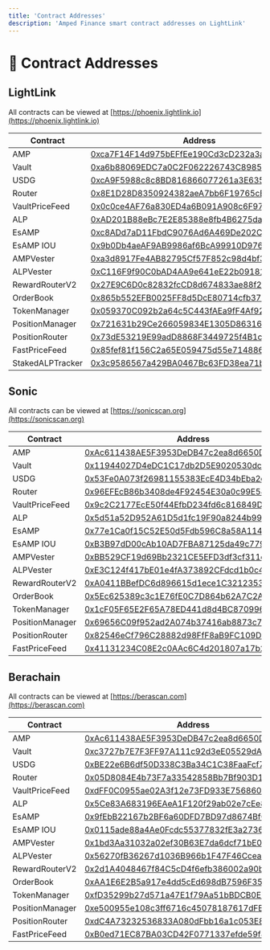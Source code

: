 ```yaml
---
title: 'Contract Addresses'
description: 'Amped Finance smart contract addresses on LightLink'
---
```


# 📄 Contract Addresses

## LightLink

All contracts can be viewed at [https://phoenix.lightlink.io](https://phoenix.lightlink.io)

| Contract | Address |
|----------|---------|
| AMP | [0xca7F14F14d975bEFfEe190Cd3cD232a3a988Ab9C](https://phoenix.lightlink.io/token/0xca7F14F14d975bEFfEe190Cd3cD232a3a988Ab9C) |
| Vault | [0xa6b88069EDC7a0C2F062226743C8985FF72bB2Eb](https://phoenix.lightlink.io/address/0xa6b88069EDC7a0C2F062226743C8985FF72bB2Eb) |
| USDG | [0xcA9F5988c8c8BD816866077261a3E63575e1F7d8](https://phoenix.lightlink.io/token/0xcA9F5988c8c8BD816866077261a3E63575e1F7d8) |
| Router | [0x8E1D28D8350924382aeA7bb6F19765cE4afDd933](https://phoenix.lightlink.io/address/0x8E1D28D8350924382aeA7bb6F19765cE4afDd933) |
| VaultPriceFeed | [0x0c0ce4AF76a830ED4a6B091A908c6F97Fd5a5Bb9](https://phoenix.lightlink.io/address/0x0c0ce4AF76a830ED4a6B091A908c6F97Fd5a5Bb9) |
| ALP | [0xAD201B88eBc7E2E85388e8fb4B6275da4525d5e5](https://phoenix.lightlink.io/token/0xAD201B88eBc7E2E85388e8fb4B6275da4525d5e5) |
| EsAMP | [0xc8ADd7aD11FbdC9076Ad6A469De202CB76eFF7B8](https://phoenix.lightlink.io/token/0xc8ADd7aD11FbdC9076Ad6A469De202CB76eFF7B8) |
| EsAMP IOU | [0x9b0Db4aeAF9AB9986af6BcA99910D976942ECA6C](https://phoenix.lightlink.io/token/0x9b0Db4aeAF9AB9986af6BcA99910D976942ECA6C) |
| AMPVester | [0xa3d8917Fe4AB82795Cf57F852c98d4bf3bE235cA](https://phoenix.lightlink.io/address/0xa3d8917Fe4AB82795Cf57F852c98d4bf3bE235cA) |
| ALPVester | [0xC116F9f90C0bAD4AA9e641eE22b091814280B42F](https://phoenix.lightlink.io/address/0xC116F9f90C0bAD4AA9e641eE22b091814280B42F) |
| RewardRouterV2 | [0x27E9C6D0c82832fcCD8d674833ae88f2eda056c1](https://phoenix.lightlink.io/address/0x27E9C6D0c82832fcCD8d674833ae88f2eda056c1) |
| OrderBook | [0x865b552EFB0025FF8d5DcE80714cfb37CA912a21](https://phoenix.lightlink.io/address/0x865b552EFB0025FF8d5DcE80714cfb37CA912a21) |
| TokenManager | [0x059370C092b2a64c5C443fAEa9fF4Af92145539F](https://phoenix.lightlink.io/address/0x059370C092b2a64c5C443fAEa9fF4Af92145539F) |
| PositionManager | [0x721631b29Ce266059834E1305D863163fA090C44](https://phoenix.lightlink.io/address/0x721631b29Ce266059834E1305D863163fA090C44) |
| PositionRouter | [0x73dE53219E99adD8868F3449725f4B1cecb047c1](https://phoenix.lightlink.io/address/0x73dE53219E99adD8868F3449725f4B1cecb047c1) |
| FastPriceFeed | [0x85fef81f156C2a65E059475d55e7148866ef0247](https://phoenix.lightlink.io/address/0x85fef81f156C2a65E059475d55e7148866ef0247) |
| StakedALPTracker | [0x3c9586567a429BA0467Bc63FD38ea71bB6B912E0](https://phoenix.lightlink.io/address/0x3c9586567a429BA0467Bc63FD38ea71bB6B912E0) |

## Sonic

All contracts can be viewed at [https://sonicscan.org](https://sonicscan.org)

| Contract | Address |
|----------|---------|
| AMP | [0xAc611438AE5F3953DeDB47c2ea8d6650D601C1B4](https://sonicscan.org/token/0xAc611438AE5F3953DeDB47c2ea8d6650D601C1B4) |
| Vault | [0x11944027D4eDC1C17db2D5E9020530dcEcEfb85b](https://sonicscan.org/address/0x11944027D4eDC1C17db2D5E9020530dcEcEfb85b) |
| USDG | [0x53Fe0A073f26981155383EcE4D34bEba2c88C483](https://sonicscan.org/token/0x53Fe0A073f26981155383EcE4D34bEba2c88C483) |
| Router | [0x96EFEcB86b3408de4F92454E30a0c99E58299F35](https://sonicscan.org/address/0x96EFEcB86b3408de4F92454E30a0c99E58299F35) |
| VaultPriceFeed | [0x9c2C2177EcE50f44EfbD234fd6c816849D47F3c2](https://sonicscan.org/address/0x9c2C2177EcE50f44EfbD234fd6c816849D47F3c2) |
| ALP | [0x5d51a52D952A61D5d1fc19F90a8244b995877bd9](https://sonicscan.org/token/0x5d51a52D952A61D5d1fc19F90a8244b995877bd9) |
| EsAMP | [0x77e1Ca0f15C52E50d5Fdb596C8a58A1147F9073F](https://sonicscan.org/token/0x77e1Ca0f15C52E50d5Fdb596C8a58A1147F9073F) |
| EsAMP IOU | [0xB3B97dD00cAb10AD7FBA87125da49c77992fD264](https://sonicscan.org/token/0xB3B97dD00cAb10AD7FBA87125da49c77992fD264) |
| AMPVester | [0xBB529CF19d69Bb2321CE5EFD3df3cf311e2D47B6](https://sonicscan.org/address/0xBB529CF19d69Bb2321CE5EFD3df3cf311e2D47B6) |
| ALPVester | [0xE3C124f417bE01e4fA373892CFdcd1b0c4b8996F](https://sonicscan.org/address/0xE3C124f417bE01e4fA373892CFdcd1b0c4b8996F) |
| RewardRouterV2 | [0xA0411BBefDC6d896615d1ece1C3212353842C2dF](https://sonicscan.org/address/0xA0411BBefDC6d896615d1ece1C3212353842C2dF) |
| OrderBook | [0x5Ec625389c3c1E76fE0C7D864b62A7C2A52C4b05](https://sonicscan.org/address/0x5Ec625389c3c1E76fE0C7D864b62A7C2A52C4b05) |
| TokenManager | [0x1cF05F65E2F65A78ED441d8d4BC8709967aFbBb0](https://sonicscan.org/address/0x1cF05F65E2F65A78ED441d8d4BC8709967aFbBb0) |
| PositionManager | [0x69656C09f952ad2A074b37416ab8873c7A789080](https://sonicscan.org/address/0x69656C09f952ad2A074b37416ab8873c7A789080) |
| PositionRouter | [0x82546eCf796C28882d98FfF8aB9FC109DC86221a](https://sonicscan.org/address/0x82546eCf796C28882d98FfF8aB9FC109DC86221a) |
| FastPriceFeed | [0x41131234C08E2c0AAc6C4d201807a17b22B06e9E](https://sonicscan.org/address/0x41131234C08E2c0AAc6C4d201807a17b22B06e9E) |

## Berachain

All contracts can be viewed at [https://berascan.com](https://berascan.com)

| Contract | Address |
|----------|---------|
| AMP | [0xAc611438AE5F3953DeDB47c2ea8d6650D601C1B4](https://berascan.com/address/0xAc611438AE5F3953DeDB47c2ea8d6650D601C1B4) |
| Vault | [0xc3727b7E7F3FF97A111c92d3eE05529dA7BD2f48](https://berascan.com/address/0xc3727b7E7F3FF97A111c92d3eE05529dA7BD2f48) |
| USDG | [0xBE22e6B6df50D338C3Ba34C1C38FaaFcf78D535F](https://berascan.com/token/0xBE22e6B6df50D338C3Ba34C1C38FaaFcf78D535F) |
| Router | [0x05D8084E4b73F7a33542858Bb7Bf903D10e1286E](https://berascan.com/address/0x05D8084E4b73F7a33542858Bb7Bf903D10e1286E) |
| VaultPriceFeed | [0xdFF0C0955ae02A3f12e73FD933E756860b430Dfc](https://berascan.com/address/0xdFF0C0955ae02A3f12e73FD933E756860b430Dfc) |
| ALP | [0x5Ce83A683196EAeA1F120f29ab02e7cEe8ffC8Bd](https://berascan.com/token/0x5Ce83A683196EAeA1F120f29ab02e7cEe8ffC8Bd) |
| EsAMP | [0x9fEbB22167b2BF6a60DFD7BD97d8674BfC917297](https://berascan.com/token/0x9fEbB22167b2BF6a60DFD7BD97d8674BfC917297) |
| EsAMP IOU | [0x0115ade88a4Ae0Fcdc55377832fE3a2736299FD5](https://berascan.com/token/0x0115ade88a4Ae0Fcdc55377832fE3a2736299FD5) |
| AMPVester | [0x1bd3Aa31032a02ef30B63E7da6dcf71bE034c29e](https://berascan.com/address/0x1bd3Aa31032a02ef30B63E7da6dcf71bE034c29e) |
| ALPVester | [0x56270fB36267d1036B966b1F47F46Ccea1C73a79](https://berascan.com/address/0x56270fB36267d1036B966b1F47F46Ccea1C73a79) |
| RewardRouterV2 | [0x2d1A4048467f84C5cD4f6efb386002a90ba50935](https://berascan.com/address/0x2d1A4048467f84C5cD4f6efb386002a90ba50935) |
| OrderBook | [0xAA1E6E2B5a917e4dd5cEd698dB7596F352c95207](https://berascan.com/address/0xAA1E6E2B5a917e4dd5cEd698dB7596F352c95207) |
| TokenManager | [0xfD35299b27d571a47E1f79Aa51bBDCB0E07609Ee](https://berascan.com/address/0xfD35299b27d571a47E1f79Aa51bBDCB0E07609Ee) |
| PositionManager | [0xe500955e108c3ff6716c45078187617dFB19619E](https://berascan.com/address/0xe500955e108c3ff6716c45078187617dFB19619E) |
| PositionRouter | [0xdC4A73232536833A080dFbb16a1c053E8F733c85](https://berascan.com/address/0xdC4A73232536833A080dFbb16a1c053E8F733c85) |
| FastPriceFeed | [0xB0ed71EC87BA03CD42F0771337efde59f4F7391C](https://berascan.com/address/0xB0ed71EC87BA03CD42F0771337efde59f4F7391C) |